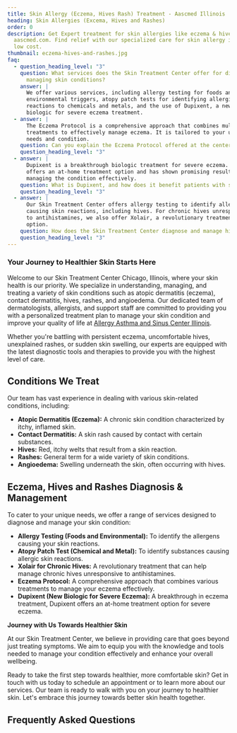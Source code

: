 ```yaml
---
title: Skin Allergy (Eczema, Hives Rash) Treatment - Aascmed Illinois
heading: Skin Allergies (Excema, Hives and Rashes)
order: 0
description: Get Expert treatment for skin allergies like eczema & hives rash at
  aascmed.com. Find relief with our specialized care for skin allergy issues at
  low cost.
thumbnail: eczema-hives-and-rashes.jpg
faq:
  - question_heading_level: "3"
    question: What services does the Skin Treatment Center offer for diagnosing and
      managing skin conditions?
    answer: |
      We offer various services, including allergy testing for foods and
      environmental triggers, atopy patch tests for identifying allergic
      reactions to chemicals and metals, and the use of Dupixent, a new
      biologic for severe eczema treatment.
  - answer: |
      The Eczema Protocol is a comprehensive approach that combines multiple
      treatments to effectively manage eczema. It is tailored to your unique
      needs and condition.
    question: Can you explain the Eczema Protocol offered at the center?
    question_heading_level: "3"
  - answer: |
      Dupixent is a breakthrough biologic treatment for severe eczema. It
      offers an at-home treatment option and has shown promising results in
      managing the condition effectively.
    question: What is Dupixent, and how does it benefit patients with severe eczema?
    question_heading_level: "3"
  - answer: |
      Our Skin Treatment Center offers allergy testing to identify allergens
      causing skin reactions, including hives. For chronic hives unresponsive
      to antihistamines, we also offer Xolair, a revolutionary treatment
      option.
    question: How does the Skin Treatment Center diagnose and manage hives?
    question_heading_level: "3"
---
```

### Your Journey to Healthier Skin Starts Here

Welcome to our Skin Treatment Center Chicago, Illinois, where your skin health is our priority. We specialize in understanding, managing, and treating a variety of skin conditions such as atopic dermatitis (eczema), contact dermatitis, hives, rashes, and angioedema. Our dedicated team of dermatologists, allergists, and support staff are committed to providing you with a personalized treatment plan to manage your skin condition and improve your quality of life at [Allergy Asthma and Sinus Center Illinois](/).

Whether you're battling with persistent eczema, uncomfortable hives, unexplained rashes, or sudden skin swelling, our experts are equipped with the latest diagnostic tools and therapies to provide you with the highest level of care.

<ButtonList />

## Conditions We Treat

Our team has vast experience in dealing with various skin-related conditions, including:

- **Atopic Dermatitis (Eczema):** A chronic skin condition characterized by itchy, inflamed skin.
- **Contact Dermatitis:** A skin rash caused by contact with certain substances.
- **Hives:** Red, itchy welts that result from a skin reaction.
- **Rashes:** General term for a wide variety of skin conditions.
- **Angioedema:** Swelling underneath the skin, often occurring with hives.

## Eczema, Hives and Rashes Diagnosis & Management

To cater to your unique needs, we offer a range of services designed to diagnose and manage your skin condition:

- **Allergy Testing (Foods and Environmental):** To identify the allergens causing your skin reactions.
- **Atopy Patch Test (Chemical and Metal):** To identify substances causing allergic skin reactions.
- **Xolair for Chronic Hives:** A revolutionary treatment that can help manage chronic hives unresponsive to antihistamines.
- **Eczema Protocol:** A comprehensive approach that combines various treatments to manage your eczema effectively.
- **Dupixent (New Biologic for Severe Eczema):** A breakthrough in eczema treatment, Dupixent offers an at-home treatment option for severe eczema.

**Journey with Us Towards Healthier Skin**

At our Skin Treatment Center, we believe in providing care that goes beyond just treating symptoms. We aim to equip you with the knowledge and tools needed to manage your condition effectively and enhance your overall wellbeing.

Ready to take the first step towards healthier, more comfortable skin? Get in touch with us today to schedule an appointment or to learn more about our services. Our team is ready to walk with you on your journey to healthier skin. Let's embrace this journey towards better skin health together.

<ContactBanner />

## Frequently Asked Questions




